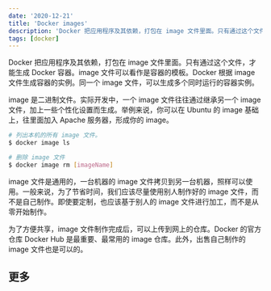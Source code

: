 ```yaml
---
date: '2020-12-21'
title: 'Docker images'
description: 'Docker 把应用程序及其依赖，打包在 image 文件里面。只有通过这个文件，才能生成 Docker 容器'
tags: [docker]
---
```


Docker 把应用程序及其依赖，打包在 image 文件里面。只有通过这个文件，才能生成 Docker 容器。image 文件可以看作是容器的模板。Docker 根据 image 文件生成容器的实例。同一个 image 文件，可以生成多个同时运行的容器实例。

image 是二进制文件。实际开发中，一个 image 文件往往通过继承另一个 image 文件，加上一些个性化设置而生成。举例来说，你可以在 Ubuntu 的 image 基础上，往里面加入 Apache 服务器，形成你的 image。

```bash
# 列出本机的所有 image 文件。
$ docker image ls

# 删除 image 文件
$ docker image rm [imageName]
```

image 文件是通用的，一台机器的 image 文件拷贝到另一台机器，照样可以使用。一般来说，为了节省时间，我们应该尽量使用别人制作好的 image 文件，而不是自己制作。即使要定制，也应该基于别人的 image 文件进行加工，而不是从零开始制作。

为了方便共享，image 文件制作完成后，可以上传到网上的仓库。Docker 的官方仓库 Docker Hub 是最重要、最常用的 image 仓库。此外，出售自己制作的 image 文件也是可以的。

## 更多
